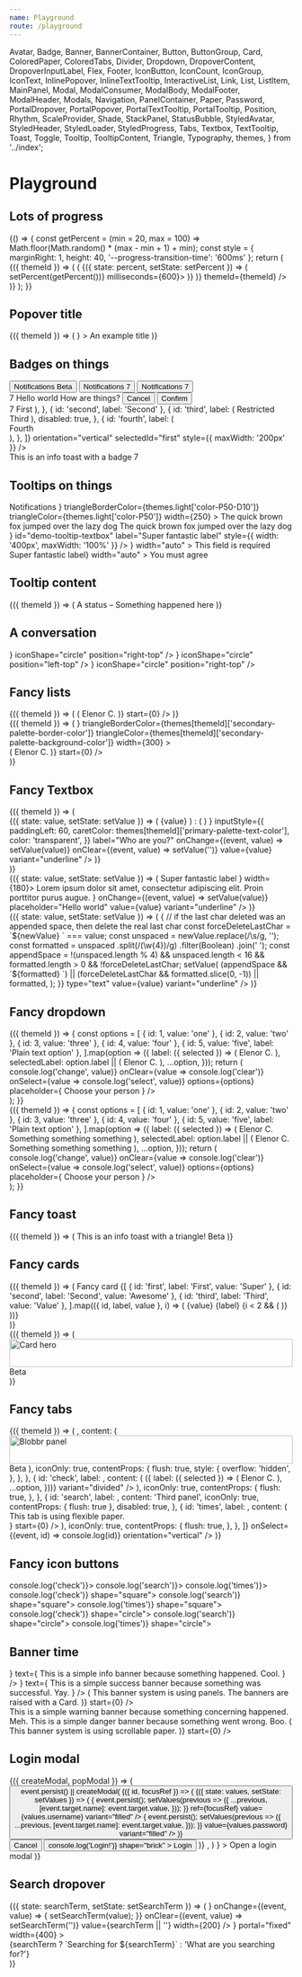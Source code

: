 ```yaml
---
name: Playground
route: /playground
---
```


  Avatar,
  Badge,
  Banner,
  BannerContainer,
  Button,
  ButtonGroup,
  Card,
  ColoredPaper,
  ColoredTabs,
  Divider,
  Dropdown,
  DropoverContent,
  DropoverInputLabel,
  Flex,
  Footer,
  IconButton,
  IconCount,
  IconGroup,
  IconText,
  InlinePopover,
  InlineTextTooltip,
  InteractiveList,
  Link,
  List,
  ListItem,
  MainPanel,
  Modal,
  ModalConsumer,
  ModalBody,
  ModalFooter,
  ModalHeader,
  Modals,
  Navigation,
  PanelContainer,
  Paper,
  Password,
  PortalDropover,
  PortalPopover,
  PortalTextTooltip,
  PortalTooltip,
  Position,
  Rhythm,
  ScaleProvider,
  Shade,
  StackPanel,
  StatusBubble,
  StyledAvatar,
  StyledHeader,
  StyledLoader,
  StyledProgress,
  Tabs,
  Textbox,
  TextTooltip,
  Toast,
  Toggle,
  Tooltip,
  TooltipContent,
  Triangle,
  Typography,
  themes,
} from '../index';

# Playground

## Lots of progress

<Playground>
  {() => {
    const getPercent = (min = 20, max = 100) => Math.floor(Math.random() * (max - min + 1) + min);
    const style = { marginRight: 1, height: 40, '--progress-transition-time': '600ms' };
    return (
      <ThemeWrapper withThemeId>
        {({ themeId }) => (
          <Flex direction="row" justifyContent="flex-start">
            <ColorLooper
              render={({ id }) => (
                <StateWrapper key={id}>
                  {({ state: percent, setState: setPercent }) => (
                    <TimeoutWrapper infinite callback={() => setPercent(getPercent())} milliseconds={600}>
                      <StyledProgress
                        floating
                        orientation="vertical"
                        percent={percent}
                        segmentColor={themes[themeId][`color-${id}-L10`]}
                        size="large"
                        style={style}
                      />
                    </TimeoutWrapper>
                  )}
                </StateWrapper>
              )}
              themeId={themeId}
            />
          </Flex>
        )}
      </ThemeWrapper>
    );
  }}
</Playground>

## Popover title

<Playground>
  <ThemeWrapper withThemeId>
    {({ themeId }) => (
      <Rhythm mx={8} my={6}>
        <InlinePopover
          hoverable
          closeDelay={0}
          offset={{ vertical: 10 }}
          position="top-center"
          toggler={<BlobbrIcon scale="xlarge" title="" />}
        >
          <Card full raised>
            <Rhythm px={3} py={1}>
              <Paper bordered color="primary">
                <Typography as="div" size="small" variants={['no-wrap']}>
                  An example title
                </Typography>
              </Paper>
            </Rhythm>
          </Card>
        </InlinePopover>
      </Rhythm>
    )}
  </ThemeWrapper>
</Playground>

## Badges on things

<Playground>
  <ThemeWrapper>
    <Rhythm m={2}>
      <Button color="primary">
        <Flex inflexible alignItems="center" direction="row" justifyContent="center" wrap={false}>
          Notifications
          <Rhythm ml={2}>
            <Badge contrast shape="label">
              Beta
            </Badge>
          </Rhythm>
        </Flex>
      </Button>
      <Button color="primary">
        <Flex inflexible alignItems="center" direction="row" justifyContent="center" wrap={false}>
          Notifications
          <Badge color="warning" position="top-right" shape="count">
            7
          </Badge>
        </Flex>
      </Button>
      <Button color="warning" weight="outlined">
        <Flex inflexible alignItems="center" direction="row" justifyContent="center" wrap={false}>
          Notifications
          <Badge color="warning" position="top-right" shape="count">
            7
          </Badge>
        </Flex>
      </Button>
    </Rhythm>
  </ThemeWrapper>
</Playground>

<div style="height: 50px" />

<Playground>
  <ThemeWrapper>
    <div style={{ width: '300px', height: '200px', maxWidth: '100%' }}>
      <Card full hoverable raised style={{ overflow: 'visible' }}>
        <Badge color="primary" position="top-right" shape="count">
          7
        </Badge>
        <Paper flexible color="primary">
          <Rhythm grouped p={6}>
            <Typography as="div" size="3xlarge" variants={['line-height-comfy']} weight="light">
              Hello world
            </Typography>
            <Typography as="div" size="medium" variants={['line-height-comfy']}>
              How are things?
            </Typography>
          </Rhythm>
        </Paper>
        <Paper color="accent-primary" style={{ alignItems: 'flex-end', justifyContent: 'center' }}>
          <Rhythm m={2}>
            <ButtonGroup align="right" spacing="cozy">
              <Button contrast key="cancel" weight="ghost">
                Cancel
              </Button>
              <Button contrast key="confirm" weight="outlined">
                Confirm
              </Button>
            </ButtonGroup>
          </Rhythm>
        </Paper>
      </Card>
    </div>
  </ThemeWrapper>
</Playground>

<div style="height: 50px" />

<Playground>
  <ThemeWrapper>
    <Navigation
      animated
      items={[
        {
          id: 'first',
          label: (
            <Flex inflexible alignItems="center" direction="row" justifyContent="center" wrap={false}>
              <Badge color="warning" position="top-right" shape="count">
                7
              </Badge>
              First
            </Flex>
          ),
        },
        { id: 'second', label: 'Second' },
        {
          id: 'third',
          label: (
            <Flex inflexible alignItems="center" direction="row" justifyContent="center" wrap={false}>
              <Position location="right-center" variant="inside">
                <Rhythm ml={4}>
                  <Badge color="primary" shape="label">
                    Restricted
                  </Badge>
                </Rhythm>
              </Position>
              Third
            </Flex>
          ),
          disabled: true,
        },
        {
          id: 'fourth',
          label: (
            <div style={{ position: 'relative' }}>
              <Position location="right-center" variant="outside">
                <Rhythm ml={3}>
                  <Badge pulsing color="primary" shape="marker" />
                </Rhythm>
              </Position>
              Fourth
            </div>
          ),
        },
      ]}
      orientation="vertical"
      selectedId="first"
      style={{ maxWidth: '200px' }}
    />
  </ThemeWrapper>
</Playground>

<div style="height: 50px" />

<Playground>
  <ThemeWrapper>
    <Toast id="demo-info-toast" level="info" style={{ maxWidth: '100%' }} title="Hello world">
      This is an info toast with a badge
      <Badge color="warning" position="top-right" shape="count">
        7
      </Badge>
    </Toast>
  </ThemeWrapper>
</Playground>

## Tooltips on things

<Playground>
  <ThemeWrapper>
    <PortalTooltip
      hoverable={false}
      position="top-center"
      toggler={
        <Button color="primary" weight="outlined">
          Notifications
        </Button>
      }
      triangleBorderColor={themes.light['color-P50-D10']}
      triangleColor={themes.light['color-P50']}
      width={250}
    >
      <ColoredPaper bordered colorId="P50" container="popover" style={{ borderRadius: '2px' }}>
        <Typography as="div" size="small" variants="line-height-comfy">
          The quick brown fox jumped over the lazy dog The quick brown fox jumped over the lazy dog
        </Typography>
      </ColoredPaper>
    </PortalTooltip>
  </ThemeWrapper>
</Playground>

<div style="height: 50px" />

<Playground>
  <ThemeWrapper>
    <PortalTextTooltip
      hoverable={false}
      position="right-center"
      style={{ maxWidth: '100%' }}
      toggler={
        <Textbox
          clearable
          transitional
          iconBefore={<SearchIcon />}
          id="demo-tooltip-textbox"
          label="Super fantastic label"
          style={{ width: '400px', maxWidth: '100%' }}
        />
      }
      width="auto"
    >
      <Typography variants="no-wrap">This field is required</Typography>
    </PortalTextTooltip>
  </ThemeWrapper>
</Playground>

<div style="height: 50px" />

<Playground>
  <ThemeWrapper>
    <PortalTextTooltip
      withoutTogglerFocusStyle
      position="left-center"
      toggler={<Toggle id="demo-tooltip-toggle">Super fantastic label</Toggle>}
      width="auto"
    >
      <Typography variants="no-wrap">You must agree</Typography>
    </PortalTextTooltip>
  </ThemeWrapper>
</Playground>

## Tooltip content

<Playground>
  <ThemeWrapper withThemeId>
    {({ themeId }) => (
      <Flex alignItems="center" direction="row">
        <Shade color="success" style={{ borderRadius: 4, width: 60, height: 60 }}>
          <Flex full alignItems="center" justifyContent="center">
            <BlobbrIcon scale="2xlarge" />
          </Flex>
        </Shade>
        <Rhythm ml={6}>
          <TooltipContent
            position="right-center"
            style={{ width: 300 }}
            triangleBorderColor={themes[themeId]['primary-palette-border-color']}
            triangleColor={themes[themeId]['secondary-palette-background-color']}
            triangleSize={8}
          >
            <Rhythm px={4} py={5}>
              <Paper bordered color="secondary" style={{ borderRadius: 4 }}>
                <Flex alignItems="center" direction="row">
                  <Rhythm mr={2}>
                    <Badge color="success" shape="marker" />
                  </Rhythm>
                  <Flex flexible wrap>
                    <Typography size="medium">
                      <Typography variants="space-after" weight="bold">
                        A status
                      </Typography>
                      &ndash; Something happened here
                    </Typography>
                  </Flex>
                  <Typography volume="quietest">
                    <CheckIcon scale="medium" />
                  </Typography>
                </Flex>
              </Paper>
            </Rhythm>
          </TooltipContent>
        </Rhythm>
      </Flex>
    )}
  </ThemeWrapper>
</Playground>

## A conversation

<Playground>
  <Flex direction="column" style={{ maxWidth: 300 }}>
    <Rhythm grouped my={2}>
      <StatusBubble
        color="neutral"
        header="Knock knock"
        icon={<Avatar imgSrc="/public/images/avatar.jpg" initials="EC" size="large" />}
        iconShape="circle"
        position="right-top"
      />
    </Rhythm>
    <Rhythm grouped my={2}>
      <StatusBubble
        color="neutral"
        header="Who's there?"
        icon={<Avatar initials="EC" size="large" />}
        iconShape="circle"
        position="left-top"
      />
    </Rhythm>
    <Rhythm grouped my={2}>
      <StatusBubble
        color="neutral"
        header="Land shark 🦈"
        icon={<Avatar imgSrc="/public/images/avatar.jpg" initials="EC" size="large" />}
        iconShape="circle"
        position="right-top"
      />
    </Rhythm>
  </Flex>
</Playground>

## Fancy lists

<Playground>
  <ThemeWrapper withThemeId>
    {({ themeId }) => (
      <List as="div" style={{ width: '300px', maxWidth: '100%' }} variant="shadowed">
        <Looper
          end={5}
          render={i => (
            <ListItem
              disabled={i === 4}
              key={i}
              style={{ '--list-item-text-color': themes[themeId]['primary-palette-text-color'] }}
            >
              <Flex alignItems="center" direction="row" justifyContent="flex-start">
                <Avatar
                  imgSrc="/public/images/avatar.jpg"
                  initials="EC"
                  style={{ border: `1px solid ${themes[themeId]['secondary-palette-border-color']}` }}
                />
                <Rhythm mx={4}>
                  <Flex flexible>
                    <Typography weight="bold">Elenor C.</Typography>
                  </Flex>
                </Rhythm>
                <Typography color="accent-primary" variants="line-height-smash">
                  <CheckIcon scale="medium" />
                </Typography>
              </Flex>
            </ListItem>
          )}
          start={0}
        />
      </List>
    )}
  </ThemeWrapper>
</Playground>

<div style="height: 50px" />

<Playground>
  <ThemeWrapper withThemeId style={{ paddingTop: 100, paddingBottom: 100 }}>
    {({ themeId }) => (
      <PortalTooltip
        initialVisible
        permanent
        height={200}
        position="right-center"
        toggler={<BlobbrIcon size={40} />}
        triangleBorderColor={themes[themeId]['secondary-palette-border-color']}
        triangleColor={themes[themeId]['secondary-palette-background-color']}
        width={300}
      >
        <div
          className={cx(
            scrollbar['scrollbar--small'],
            scrollbar['scrollbar--primary'],
            scrollbar[`scrollbar--${themeId}`],
          )}
          style={{
            height: '200px',
            width: '300px',
            overflowY: 'auto',
            margin: '1px',
            boxShadow: themes[themeId]['box-shadow-10'],
          }}
        >
          <List as="div" variant="bordered">
            <Looper
              end={5}
              render={i => (
                <ListItem
                  disabled={i === 4}
                  key={i}
                  style={{ '--list-item-text-color': themes[themeId]['primary-palette-text-color'] }}
                >
                  <Flex alignItems="center" direction="row" justifyContent="flex-start">
                    <Avatar
                      imgSrc="/public/images/avatar.jpg"
                      initials="EC"
                      style={{ border: `1px solid ${themes[themeId]['secondary-palette-border-color']}` }}
                    />
                    <Rhythm mx={4}>
                      <Flex flexible>
                        <Typography weight="bold">Elenor C.</Typography>
                      </Flex>
                    </Rhythm>
                    <Typography color="accent-primary" variants="line-height-smash">
                      <CheckIcon scale="medium" />
                    </Typography>
                  </Flex>
                </ListItem>
              )}
              start={0}
            />
          </List>
        </div>
      </PortalTooltip>
    )}
  </ThemeWrapper>
</Playground>

## Fancy Textbox

<Playground>
  <ThemeWrapper withThemeId>
    {({ themeId }) => (
      <div style={{ width: '300px', maxWidth: '100%' }}>
        <StateWrapper>
          {({ state: value, setState: setValue }) => (
            <Textbox
              alwaysShowFormatting
              alwaysUseFormatting
              clearable
              transitional
              formattedValue={
                value ? (
                  <Rhythm px={4}>
                    <Flex flexible alignItems="center" direction="row" justifyContent="flex-start">
                      <Avatar color="primary" initials={value[0].toUpperCase()} size="small" />
                      <Rhythm mx={4}>{value}</Rhythm>
                    </Flex>
                  </Rhythm>
                ) : (
                  <Rhythm px={4}>
                    <Flex flexible alignItems="center" direction="row" justifyContent="flex-start">
                      <Avatar color="neutral" initials=" " size="small" style={{ opacity: 0.2 }} />
                    </Flex>
                  </Rhythm>
                )
              }
              inputStyle={{
                paddingLeft: 60,
                caretColor: themes[themeId]['primary-palette-text-color'],
                color: 'transparent',
              }}
              label="Who are you?"
              onChange={(event, value) => setValue(value)}
              onClear={(event, value) => setValue('')}
              value={value}
              variant="underline"
            />
          )}
        </StateWrapper>
      </div>
    )}
  </ThemeWrapper>
</Playground>

<div style={{ height: '50px' }} />

<Playground>
  <ThemeWrapper>
    <div style={{ width: '300px', maxWidth: '100%' }}>
      <StateWrapper>
        {({ state: value, setState: setValue }) => (
          <Textbox
            label={
              <Flex alignItems="center" direction="row">
                <Rhythm mr={2}>
                  <Typography variants="xsmall-caps">Super fantastic label</Typography>
                </Rhythm>
                <InlineTextTooltip hoverable position="top-center" toggler={<HelpIcon size={10} />} width={180}>
                  Lorem ipsum dolor sit amet, consectetur adipiscing elit. Proin porttitor purus augue.
                </InlineTextTooltip>
              </Flex>
            }
            onChange={(event, value) => setValue(value)}
            placeholder="Hello world"
            value={value}
            variant="underline"
          />
        )}
      </StateWrapper>
    </div>
  </ThemeWrapper>
</Playground>

<div style={{ height: '50px' }} />

<Playground>
  <ThemeWrapper>
    <div style={{ width: '300px', maxWidth: '100%' }}>
      <StateWrapper>
        {({ state: value, setState: setValue }) => (
          <Textbox
            transitional
            inputMode="numeric"
            label="Credit card number"
            maxLength={19}
            onChange={(event, newValue) => {
              // if the last char deleted was an appended space, then delete the real last char
              const forceDeleteLastChar = `${newValue} ` === value;
              const unspaced = newValue.replace(/\s/g, '');
              const formatted = unspaced
                .split(/(\w{4})/g)
                .filter(Boolean)
                .join(' ');
              const appendSpace =
                !(unspaced.length % 4) && unspaced.length < 16 && formatted.length > 0 && !forceDeleteLastChar;
              setValue(
                (appendSpace && `${formatted} `) || (forceDeleteLastChar && formatted.slice(0, -1)) || formatted,
              );
            }}
            type="text"
            value={value}
            variant="underline"
          />
        )}
      </StateWrapper>
    </div>
  </ThemeWrapper>
</Playground>

## Fancy dropdown

<Playground>
  <ThemeWrapper withThemeId>
    {({ themeId }) => {
      const options = [
        { id: 1, value: 'one' },
        { id: 2, value: 'two' },
        { id: 3, value: 'three' },
        { id: 4, value: 'four' },
        { id: 5, value: 'five', label: 'Plain text option' },
      ].map(option => ({
        label: ({ selected }) => (
          <Flex flexible alignItems="center" direction="row" justifyContent="flex-start">
            <Avatar
              imgSrc="/public/images/avatar.jpg"
              initials="EC"
              style={{ border: `1px solid ${themes[themeId]['secondary-palette-border-color']}` }}
            />
            <Rhythm mx={4}>
              <Flex flexible>
                <Typography weight="bold">Elenor C.</Typography>
              </Flex>
            </Rhythm>
            <Typography color={selected ? 'contrast' : 'accent-primary'} variants="line-height-smash">
              <CheckIcon scale="medium" />
            </Typography>
          </Flex>
        ),
        selectedLabel: option.label || (
          <Rhythm px={4}>
            <Flex flexible alignItems="center" direction="row" justifyContent="flex-start">
              <Avatar
                imgSrc="/public/images/avatar.jpg"
                initials="EC"
                style={{ border: `1px solid ${themes[themeId]['secondary-palette-border-color']}` }}
              />
              <Rhythm mx={4}>
                <Flex flexible>
                  <Typography weight="bold">Elenor C.</Typography>
                </Flex>
              </Rhythm>
            </Flex>
          </Rhythm>
        ),
        ...option,
      }));
      return (
        <div style={{ width: '400px', maxWidth: '100%', height: '224px' }}>
          <Dropdown
            transitional
            arrowIconSize={12}
            initialSelected={[options[0]]}
            label="Super awesome dropdown"
            layout="raised"
            listSize="medium"
            listVariant="divided"
            onChange={value => console.log('change', value)}
            onClear={value => console.log('clear')}
            onSelect={value => console.log('select', value)}
            options={options}
            placeholder={
              <Rhythm px={4}>
                <Flex flexible alignItems="center" direction="row" justifyContent="flex-start">
                  <StyledAvatar backgroundColor={themes[themeId]['secondary-palette-quietest-color']} initials=" " />
                  <Rhythm mx={4}>
                    <Flex flexible>Choose your person</Flex>
                  </Rhythm>
                </Flex>
              </Rhythm>
            }
          />
        </div>
      );
    }}
  </ThemeWrapper>
</Playground>

<div style={{ height: '50px' }} />

<Playground>
  <ThemeWrapper withThemeId>
    {({ themeId }) => {
      const options = [
        { id: 1, value: 'one' },
        { id: 2, value: 'two' },
        { id: 3, value: 'three' },
        { id: 4, value: 'four' },
        { id: 5, value: 'five', label: 'Plain text option' },
      ].map(option => ({
        label: ({ selected }) => (
          <Flex flexible alignItems="center" direction="row" justifyContent="flex-start">
            <Avatar
              imgSrc="/public/images/avatar.jpg"
              initials="EC"
              size="xlarge"
              style={{ border: `1px solid ${themes[themeId]['secondary-palette-border-color']}` }}
            />
            <Rhythm ml={4}>
              <Flex flexible direction="column" justifyContent="center">
                <Typography weight="bold">Elenor C.</Typography>
                <Typography size="small" variants={['line-height-comfy']} volume="quiet">
                  Something something something
                </Typography>
              </Flex>
            </Rhythm>
            <Typography color={selected ? 'contrast' : 'accent-primary'} variants="line-height-smash">
              <CheckIcon scale="medium" />
            </Typography>
          </Flex>
        ),
        selectedLabel: option.label || (
          <Rhythm pl={1} pr={4}>
            <Flex flexible alignItems="center" direction="row" justifyContent="flex-start">
              <Avatar
                imgSrc="/public/images/avatar.jpg"
                initials="EC"
                size="xlarge"
                style={{ border: `1px solid ${themes[themeId]['secondary-palette-border-color']}` }}
              />
              <Rhythm ml={4}>
                <Flex flexible direction="column" justifyContent="center">
                  <Typography weight="bold">Elenor C.</Typography>
                  <Typography size="small" variants={['line-height-comfy']} volume="quiet">
                    Something something something
                  </Typography>
                </Flex>
              </Rhythm>
            </Flex>
          </Rhythm>
        ),
        ...option,
      }));
      return (
        <div style={{ width: '300px', maxWidth: '100%', height: '224px' }}>
          <Dropdown
            arrowIconSize={12}
            initialSelected={[options[0]]}
            inputVariant="outline"
            layout="raised"
            listSize="medium"
            listVariant="divided"
            onChange={value => console.log('change', value)}
            onClear={value => console.log('clear')}
            onSelect={value => console.log('select', value)}
            options={options}
            placeholder={
              <Rhythm pl={1} pr={4}>
                <Flex flexible alignItems="center" direction="row" justifyContent="flex-start">
                  <StyledAvatar
                    backgroundColor={themes[themeId]['secondary-palette-quietest-color']}
                    initials=" "
                    size="xlarge"
                  />
                  <Rhythm ml={4}>
                    <Flex flexible>Choose your person</Flex>
                  </Rhythm>
                </Flex>
              </Rhythm>
            }
          />
        </div>
      );
    }}
  </ThemeWrapper>
</Playground>

## Fancy toast

<Playground>
  <ThemeWrapper withThemeId>
    {({ themeId }) => (
      <Toast immediate id="demo-triangle-toast" level="info" title="Hello world">
        This is an info toast with a triangle!
        <Position location="top-right" variant="inside">
          <Triangle color={themes[themeId]['secondary-palette-accent-color']} position="top-right" size={18}>
            <Typography
              as="div"
              color="contrast"
              size="2xsmall"
              style={{ position: 'absolute', top: 0, left: 0, transform: 'rotate(45deg) translate(50%, -20%)' }}
              variants={['uppercase', 'letter-spacing-comfy']}
              weight="bold"
            >
              Beta
            </Typography>
          </Triangle>
        </Position>
      </Toast>
    )}
  </ThemeWrapper>
</Playground>

## Fancy cards

<Playground>
  <ThemeWrapper withThemeId>
    {({ themeId }) => (
      <Rhythm grouped m={2} style={{ width: '300px' }}>
        <Card full raised>
          <StyledHeader backgroundColor="#393945" height={50} textColor="#fff">
            <Rhythm px={5}>Fancy card</Rhythm>
          </StyledHeader>
          <Paper color="secondary">
            <Rhythm my={12}>
              <Flex full alignItems="center" direction="row" justifyContent="center">
                <Typography volume="quietest">
                  <MoonIcon size={48} />
                </Typography>
              </Flex>
            </Rhythm>
          </Paper>
          <Divider volume="quieter" />
          <Rhythm px={5} py={4}>
            <Paper color="primary">
              <Flex direction="row" justifyContent="space-between">
                {[
                  { id: 'first', label: 'First', value: 'Super' },
                  { id: 'second', label: 'Second', value: 'Awesome' },
                  { id: 'third', label: 'Third', value: 'Value' },
                ].map(({ id, label, value }, i) => (
                  <React.Fragment key={id}>
                    <Flex flexible direction="column" justifyContent="center">
                      <Typography
                        color="secondary"
                        size="xsmall"
                        variants={['line-height-comfy', 'no-wrap']}
                        weight="bold"
                      >
                        {value}
                      </Typography>
                      <Typography variants={['xsmall-caps']} volume="quiet">
                        {label}
                      </Typography>
                    </Flex>
                    {i < 2 && (
                      <Rhythm mr={4}>
                        <Divider orientation="vertical" style={{ height: '24px' }} volume="quieter" />
                      </Rhythm>
                    )}
                  </React.Fragment>
                ))}
              </Flex>
            </Paper>
          </Rhythm>
          <Footer bordered volume="quiet">
            <Rhythm px={5}>
              <Flex full alignItems="center" direction="row" justifyContent="space-between" style={{ height: '48px' }}>
                <IconCount count={13} icon={CheckIcon} label="Example" />
                <IconCount count={24} icon={TimesIcon} iconSize={10} label="Example" />
                <IconCount count={9} icon={HeartIcon} iconSize={15} label="Example" />
                <IconCount icon={BlobbrIcon} label="Example" />
              </Flex>
            </Rhythm>
          </Footer>
        </Card>
      </Rhythm>
    )}
  </ThemeWrapper>
</Playground>

<div style={{ height: '50px' }} />

<Playground>
  <ThemeWrapper withThemeId>
    {({ themeId }) => (
      <Rhythm grouped m={2} style={{ width: '200px', maxWidth: '100%' }}>
        <Card full hoverable magnify raised>
          <div style={{ position: 'relative' }}>
            <img
              alt="Card hero"
              src="/public/images/avatar.jpg"
              style={{
                opacity: 0.3,
                filter: 'blur(3px) grayscale(1)',
                transform: 'scale(1.1)',
              }}
              width="100%"
            />
            <Position location="top-right" variant="inside">
              <Triangle color={themes[themeId]['secondary-palette-accent-color']} position="top-right" size={18}>
                <Typography
                  as="div"
                  color="contrast"
                  size="2xsmall"
                  style={{ position: 'absolute', top: 0, left: 0, transform: 'rotate(45deg) translate(50%, -20%)' }}
                  variants={['uppercase', 'letter-spacing-comfy']}
                  weight="bold"
                >
                  Beta
                </Typography>
              </Triangle>
            </Position>
            <StyledLoader color="#fff" position="absolute" size={90} style={{ opacity: 0.9 }} />
          </div>
          <Paper color="primary">
            <Rhythm p={3}>
              <List
                inactive
                rounded
                items={[
                  { id: 'normal0', label: 'Normal' },
                  { id: 'selected', label: 'Selected', selected: true },
                  { id: 'normal1', label: 'Normal' },
                  { id: 'normal2', label: 'Normal' },
                ]}
                variant="unboxed"
              />
            </Rhythm>
          </Paper>
        </Card>
      </Rhythm>
    )}
  </ThemeWrapper>
</Playground>

## Fancy tabs

<Playground>
  <ThemeWrapper withThemeId>
    {({ themeId }) => (
      <ScaleProvider scale="small">
        <Card full hoverable raised style={{ maxWidth: '300px' }}>
          <ColoredTabs
            colorId="P50"
            initialSelected={['check']}
            items={[
              {
                id: 'blobbr',
                label: <BlobbrIcon style={{ display: 'block' }} />,
                content: (
                  <React.Fragment>
                    <img
                      alt="Blobbr panel"
                      src="/public/images/avatar.jpg"
                      style={{
                        opacity: 0.1,
                        filter: 'blur(3px) grayscale(1)',
                        transform: 'scale(1.1)',
                      }}
                      width="100%"
                    />
                    <Position location="bottom-right" style={{ zIndex: 10 }} variant="inside">
                      <Triangle color={themes[themeId]['color-accent-primary']} position="bottom-right" size={18}>
                        <Typography
                          as="div"
                          color="contrast"
                          size="2xsmall"
                          style={{
                            position: 'absolute',
                            left: 0,
                            bottom: 0,
                            transform: 'rotate(-45deg) translate(50%, 30%)',
                          }}
                          variants={['uppercase', 'letter-spacing-comfy']}
                          weight="bold"
                        >
                          Beta
                        </Typography>
                      </Triangle>
                    </Position>
                  </React.Fragment>
                ),
                iconOnly: true,
                contentProps: {
                  flush: true,
                  style: {
                    overflow: 'hidden',
                  },
                },
              },
              {
                id: 'check',
                label: <CheckIcon style={{ display: 'block' }} />,
                content: (
                  <InteractiveList
                    selectOnFocus
                    initialSelected={[4]}
                    items={[{ id: 1 }, { id: 2 }, { id: 3 }, { id: 4 }, { id: 5 }].map(option => ({
                      label: ({ selected }) => (
                        <Flex flexible alignItems="center" direction="row" justifyContent="flex-start">
                          <Avatar
                            imgSrc="/public/images/avatar.jpg"
                            initials="EC"
                            style={{ border: `1px solid ${themes[themeId]['secondary-palette-border-color']}` }}
                          />
                          <Rhythm mx={4}>
                            <Flex flexible>
                              <Typography weight="bold">Elenor C.</Typography>
                            </Flex>
                          </Rhythm>
                          <Typography color={selected ? 'contrast' : 'accent-primary'} variants="line-height-smash">
                            <CheckIcon scale="medium" />
                          </Typography>
                        </Flex>
                      ),
                      ...option,
                    }))}
                    variant="divided"
                  />
                ),
                iconOnly: true,
                contentProps: {
                  flush: true,
                },
              },
              {
                id: 'search',
                label: <SearchIcon style={{ display: 'block' }} />,
                content: 'Third panel',
                iconOnly: true,
                contentProps: { flush: true },
                disabled: true,
              },
              {
                id: 'times',
                label: <TimesIcon style={{ display: 'block' }} />,
                content: (
                  <Rhythm px={5} py={2}>
                    <Paper flexible color="secondary">
                      <Looper end={10} render={i => <div key={i}>This tab is using flexible paper.</div>} start={0} />
                    </Paper>
                  </Rhythm>
                ),
                iconOnly: true,
                contentProps: {
                  flush: true,
                },
              },
            ]}
            onSelect={(event, id) => console.log(id)}
            orientation="vertical"
          />
        </Card>
      </ScaleProvider>
    )}
  </ThemeWrapper>
</Playground>

## Fancy icon buttons

<Playground>
  <ThemeWrapper>
    <Flex>
      <IconGroup scale="medium">
        <Rhythm m={2}>
          <IconButton color="primary" onClick={() => console.log('check')}>
            <CheckIcon />
          </IconButton>
          <IconButton color="primary" onClick={() => console.log('search')}>
            <SearchIcon />
            <Badge color="warning" position="top-right" shape="point" />
          </IconButton>
          <IconButton color="primary" onClick={() => console.log('times')}>
            <TimesIcon />
          </IconButton>
        </Rhythm>
      </IconGroup>
      <IconGroup scale="medium">
        <Rhythm m={1}>
          <IconButton color="primary" onClick={() => console.log('check')} shape="square">
            <CheckIcon />
          </IconButton>
          <IconButton color="primary" onClick={() => console.log('search')} shape="square">
            <SearchIcon />
            <Badge outlined color="warning" position="top-right" shape="marker" />
          </IconButton>
          <IconButton color="primary" onClick={() => console.log('times')} shape="square">
            <TimesIcon />
          </IconButton>
        </Rhythm>
      </IconGroup>
      <IconGroup scale="medium">
        <Rhythm m={1}>
          <IconButton color="primary" onClick={() => console.log('check')} shape="circle">
            <CheckIcon />
          </IconButton>
          <IconButton color="primary" onClick={() => console.log('search')} shape="circle">
            <SearchIcon />
            <Badge color="warning" position="top-right" shape="point" />
          </IconButton>
          <IconButton color="primary" onClick={() => console.log('times')} shape="circle">
            <TimesIcon />
          </IconButton>
        </Rhythm>
      </IconGroup>
    </Flex>
  </ThemeWrapper>
</Playground>

## Banner time

<Playground>
  <ThemeWrapper style={{ display: 'flex', margin: '-40px', height: 280, maxHeight: 300, overflow: 'hidden' }}>
    <PanelContainer full orientation="horizontal" style={{ borderRadius: 4 }}>
      <StackPanel open position="top">
        <Card raised squared>
          <BannerContainer>
            <Banner immediate level="info">
              <IconText
                icon={<BlobbrIcon size={18} />}
                text={
                  <Rhythm ml={3} wrapper="span">
                    This is a simple info banner because something happened. Cool.
                  </Rhythm>
                }
              />
            </Banner>
            <Banner immediate level="success">
              <IconText
                icon={<BlobbrIcon size={18} />}
                text={
                  <Rhythm ml={3} wrapper="span">
                    This is a simple success banner because something was successful. Yay.
                  </Rhythm>
                }
              />
            </Banner>
          </BannerContainer>
        </Card>
      </StackPanel>
      <MainPanel>
        <Paper flexible scrollable color="primary" container="panel">
          <Looper
            end={10}
            render={i => (
              <Typography fullWidth key={i} size="large" variants={['line-height-comfy']}>
                This banner system is using panels. The banners are raised with a Card.
              </Typography>
            )}
            start={0}
          />
        </Paper>
      </MainPanel>
    </PanelContainer>
  </ThemeWrapper>
</Playground>

<div style="height: 50px" />

<Playground>
  <ThemeWrapper
    style={{
      display: 'flex',
      flexDirection: 'column',
      margin: '-40px',
      height: 280,
      maxHeight: 300,
    }}
  >
    <BannerContainer style={{ borderTopLeftRadius: 4, borderTopRightRadius: 4 }}>
      <Banner immediate level="warning" style={{ height: 50 }}>
        This is a simple warning banner because something concerning happened. Meh.
      </Banner>
      <Banner immediate level="danger" style={{ height: 50 }}>
        This is a simple danger banner because something went wrong. Boo.
      </Banner>
    </BannerContainer>
    <Paper
      flexible
      scrollable
      color="primary"
      container="panel"
      style={{ borderBottomLeftRadius: 4, borderBottomRightRadius: 4 }}
    >
      <Looper
        end={10}
        render={i => (
          <Typography fullWidth key={i} size="large" variants={['line-height-comfy']}>
            This banner system is using scrollable paper.
          </Typography>
        )}
        start={0}
      />
    </Paper>
  </ThemeWrapper>
</Playground>

## Login modal

<Playground>
  <ThemeWrapper>
    <Modals>
      <ModalConsumer>
        {({ createModal, popModal }) => (
          <Rhythm m={2}>
            <Button
              color="primary"
              onClick={event =>
                event.persist() ||
                createModal(
                  <Modal focusable id="demo-login-modal" onClose={console.log('closed modal')} size="medium">
                    {({ id, focusRef }) => (
                      <React.Fragment>
                        <ModalHeader modalId={id} title="Login" />
                        <ModalBody scrollable>
                          <Rhythm grouped py={4}>
                            <StateWrapper initialState={{}}>
                              {({ state: values, setState: setValues }) => (
                                <React.Fragment>
                                  <Rhythm mb={2}>
                                    <Textbox
                                      transitional
                                      id="login-username"
                                      label="Username"
                                      name="username"
                                      onChange={event => {
                                        event.persist();
                                        setValues(previous => ({
                                          ...previous,
                                          [event.target.name]: event.target.value,
                                        }));
                                      }}
                                      ref={focusRef}
                                      value={values.username}
                                      variant="filled"
                                    />
                                  </Rhythm>
                                  <Rhythm mb={6} mt={6}>
                                    <Password
                                      transitional
                                      id="login-password"
                                      label="Password"
                                      name="password"
                                      onChange={event => {
                                        event.persist();
                                        setValues(previous => ({
                                          ...previous,
                                          [event.target.name]: event.target.value,
                                        }));
                                      }}
                                      value={values.password}
                                      variant="filled"
                                    />
                                  </Rhythm>
                                </React.Fragment>
                              )}
                            </StateWrapper>
                          </Rhythm>
                        </ModalBody>
                        <ModalFooter bordered>
                          <Flex justifyContent="flex-end">
                            <ButtonGroup spacing="cozy">
                              <Button color="neutral" key="cancel" onClick={popModal} shape="brick" weight="ghost">
                                Cancel
                              </Button>
                              <Button
                                color="primary"
                                key="login"
                                key="submit"
                                onClick={() => console.log('Login!')}
                                shape="brick"
                              >
                                Login
                              </Button>
                            </ButtonGroup>
                          </Flex>
                        </ModalFooter>
                      </React.Fragment>
                    )}
                  </Modal>,
                )
              }
            >
              Open a login modal
            </Button>
          </Rhythm>
        )}
      </ModalConsumer>
    </Modals>
  </ThemeWrapper>
</Playground>

## Search dropover

<Playground>
  <ThemeWrapper>
    <StateWrapper>
      {({ state: searchTerm, setState: setSearchTerm }) => (
        <Rhythm grouped mb={12} p={4}>
          <PortalDropover
            passiveLabel
            label={
              <DropoverInputLabel>
                <Textbox
                  clearable
                  aria-label="Search"
                  iconBefore={<SearchIcon size={14} />}
                  onChange={(event, value) => {
                    setSearchTerm(value);
                  }}
                  onClear={(event, value) => setSearchTerm('')}
                  value={searchTerm || ''}
                  width={200}
                />
              </DropoverInputLabel>
            }
            portal="fixed"
            width={400}
          >
            <DropoverContent>
              <Rhythm py={5}>
                <div>{searchTerm ? `Searching for ${searchTerm}` : 'What are you searching for?'}</div>
              </Rhythm>
            </DropoverContent>
          </PortalDropover>
        </Rhythm>
      )}
    </StateWrapper>
  </ThemeWrapper>
</Playground>
